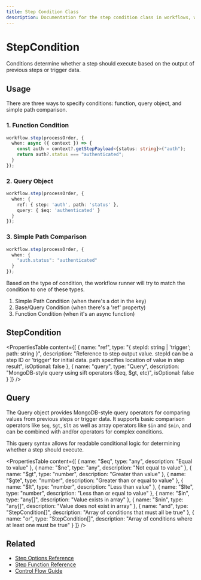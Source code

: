 ```yaml
---
title: Step Condition Class
description: Documentation for the step condition class in workflows, which determines whether a step should execute based on the output of previous steps or trigger data.
---
```


# StepCondition

Conditions determine whether a step should execute based on the output of previous steps or trigger data.

## Usage

There are three ways to specify conditions: function, query object, and simple path comparison. 

### 1. Function Condition
```typescript copy showLineNumbers
workflow.step(processOrder, {
  when: async ({ context }) => {
    const auth = context?.getStepPayload<{status: string}>("auth");
    return auth?.status === "authenticated";
  }
});
```

### 2. Query Object
```typescript copy showLineNumbers
workflow.step(processOrder, {
  when: {
    ref: { step: 'auth', path: 'status' },
    query: { $eq: 'authenticated' }
  }
});
```

### 3. Simple Path Comparison
```typescript copy showLineNumbers
workflow.step(processOrder, {
  when: {
    "auth.status": "authenticated"
  }
});
```

Based on the type of condition, the workflow runner will try to match the condition to one of these types.

1. Simple Path Condition (when there's a dot in the key)
2. Base/Query Condition (when there's a 'ref' property)
3. Function Condition (when it's an async function)

## StepCondition

<PropertiesTable
  content={[
    {
      name: "ref",
      type: "{ stepId: string | 'trigger'; path: string }",
      description: "Reference to step output value. stepId can be a step ID or 'trigger' for initial data. path specifies location of value in step result",
      isOptional: false
    },
    {
      name: "query",
      type: "Query<any>",
      description: "MongoDB-style query using sift operators ($eq, $gt, etc)",
      isOptional: false
    }
  ]}
/>

## Query

The Query object provides MongoDB-style query operators for comparing values from previous steps or trigger data. It supports basic comparison operators like `$eq`, `$gt`, `$lt` as well as array operators like `$in` and `$nin`, and can be combined with and/or operators for complex conditions. 

This query syntax allows for readable conditional logic for determining whether a step should execute.

<PropertiesTable
  content={[
    {
      name: "$eq",
      type: "any",
      description: "Equal to value"
    },
    {
      name: "$ne", 
      type: "any",
      description: "Not equal to value"
    },
    {
      name: "$gt",
      type: "number",
      description: "Greater than value"
    },
    {
      name: "$gte",
      type: "number", 
      description: "Greater than or equal to value"
    },
    {
      name: "$lt",
      type: "number",
      description: "Less than value"
    },
    {
      name: "$lte",
      type: "number",
      description: "Less than or equal to value"
    },
    {
      name: "$in",
      type: "any[]",
      description: "Value exists in array"
    },
    {
      name: "$nin",
      type: "any[]", 
      description: "Value does not exist in array"
    },
    {
      name: "and",
      type: "StepCondition[]",
      description: "Array of conditions that must all be true"
    },
    {
      name: "or",
      type: "StepCondition[]",
      description: "Array of conditions where at least one must be true"
    }
  ]}
/>

## Related

- [Step Options Reference](./step-options.mdx)
- [Step Function Reference](./step-function.mdx)
- [Control Flow Guide](../../workflows/control-flow.mdx)
```
